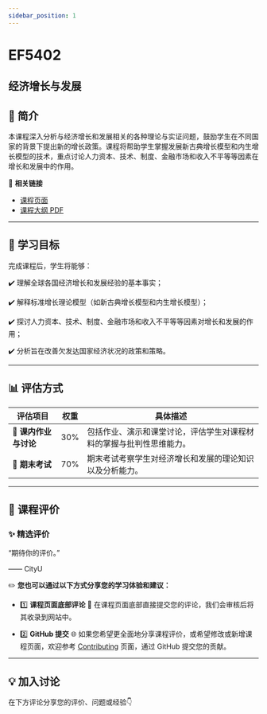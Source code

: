 ```yaml
---
sidebar_position: 1
---
```


# EF5402
## 经济增长与发展

## **📘 简介**
本课程深入分析与经济增长和发展相关的各种理论与实证问题，鼓励学生在不同国家的背景下提出新的增长政策。课程将帮助学生掌握发展新古典增长模型和内生增长模型的技术，重点讨论人力资本、技术、制度、金融市场和收入不平等等因素在增长和发展中的作用。

🔗 **相关链接**
- [课程页面](https://www.cityu.edu.hk/catalogue/pg/202425/course/EF5402.htm)
- [课程大纲 PDF](https://www.cityu.edu.hk/catalogue/pg/202425/course/EF5402.pdf)

---

## **🎯 学习目标**

完成课程后，学生将能够：

✔️ 理解全球各国经济增长和发展经验的基本事实；

✔️ 解释标准增长理论模型（如新古典增长模型和内生增长模型）；

✔️ 探讨人力资本、技术、制度、金融市场和收入不平等等因素对增长和发展的作用；

✔️ 分析旨在改善欠发达国家经济状况的政策和策略。

---

## **📊 评估方式**

| **评估项目**          | **权重** | **具体描述**                                                                                       |
|----------------------|---------|---------------------------------------------------------------------------------------------------|
| **📄 课内作业与讨论** | 30%     | 包括作业、演示和课堂讨论，评估学生对课程材料的掌握与批判性思维能力。                              |
| **📝 期末考试**       | 70%     | 期末考试考察学生对经济增长和发展的理论知识以及分析能力。                                        |

---

## **💬 课程评价**

### ✨ **精选评价**
<div className={commentStyles.commentBox}>
    <p className={commentStyles.commentText}>
        “期待你的评价。”
    </p>
    <p className={commentStyles.commentAuthor}>—— CityU</p>
</div>

✏️ **您也可以通过以下方式分享您的学习体验和建议：**

- 1️⃣ **课程页面底部评论**
💬 在课程页面底部直接提交您的评论，我们会审核后将其收录到网站中。

- 2️⃣ **GitHub 提交**
🌐 如果您希望更全面地分享课程评价，或希望修改或新增课程页面，欢迎参考 [Contributing](/contributing) 页面，通过 GitHub 提交您的贡献。



---

## **💡 加入讨论**

在下方评论分享您的评价、问题或经验👇
<Utterances />
